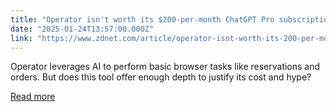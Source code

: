 ```yaml
---
title: "Operator isn't worth its $200-per-month ChatGPT Pro subscription yet - here's why"
date: "2025-01-24T13:57:00.000Z"
link: "https://www.zdnet.com/article/operator-isnt-worth-its-200-per-month-chatgpt-pro-subscription-yet-heres-why/"
---
```


Operator leverages AI to perform basic browser tasks like reservations and orders. But does this tool offer enough depth to justify its cost and hype?

[Read more](https://www.zdnet.com/article/operator-isnt-worth-its-200-per-month-chatgpt-pro-subscription-yet-heres-why/)
